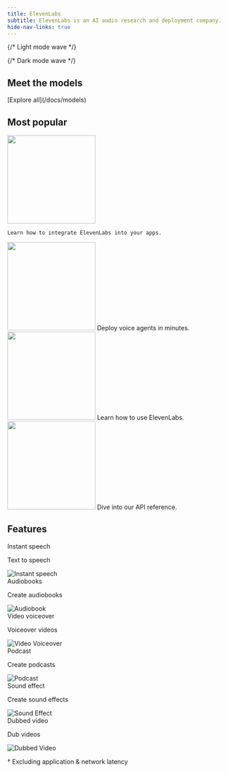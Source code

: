 ```yaml
---
title: ElevenLabs
subtitle: ElevenLabs is an AI audio research and deployment company.
hide-nav-links: true
---
```


{/* Light mode wave */}

<div id="overview-wave" className="light-mode-wave">
  <ElevenLabsWaveform color="blue" className="h-[500px]" />
</div>

{/* Dark mode wave */}

<div id="overview-wave" className="dark-mode-wave">
  <ElevenLabsWaveform color="gray" className="h-[500px]" />
</div>

## Meet the models

<Markdown src="/snippets/models.mdx" />

<div className="text-center">
  <div>[Explore all](/docs/models)</div>
</div>

## Most popular

<CardGroup>

  <Card title="Quickstart" href="/docs/developer-guides/quickstart">
    <img
      src="https://eleven-public-cdn.elevenlabs.io/payloadcms/promo-grants.png"
      height="200"
      style={{ objectFit: 'cover' }}
    />

    Learn how to integrate ElevenLabs into your apps.

  </Card>
  <Card title="Conversational AI" href="/docs/changelog">
    <img
      src="https://eleven-public-cdn.elevenlabs.io/payloadcms/jg7niztnfon-elevenlabs-voice-cloning-precise-control.jpg"
      height="200"
      style={{ objectFit: 'cover' }}
    />
    Deploy voice agents in minutes.
  </Card>
  <Card title="Workflows" href="/docs/developer-guides/how-to-use-tts-with-streaming">
    <img
      src="https://eleven-public-cdn.elevenlabs.io/payloadcms/dn7ubusqild-elevenlabs-narrator-card 11.11.webp"
      height="200"
      style={{ objectFit: 'cover' }}
    />
    Learn how to use ElevenLabs.
  </Card>
  <Card title="API reference" href="/docs/api-reference/api-reference-overview">
    <img
      src="https://eleven-public-cdn.elevenlabs.io/payloadcms/tts-api.jpg"
      height="200"
      style={{ objectFit: 'cover' }}
    />
    Dive into our API reference.
  </Card>
</CardGroup>

## Features

<CardGroup cols={2}>

<Card href="/docs">
  <div className="flex items-center justify-between">
    <div className="text-left">
      <div className="t-default text-base font-semibold">Instant speech</div>
      <p>Text to speech</p>
    </div>
    <div className="flex items-center justify-center">
      <img src="/assets/icons/instant-speech.svg" alt="Instant speech" className="h-18 w-18" />
    </div>
  </div>
</Card>

<Card href="/docs">
  <div className="flex items-center justify-between">
    <div className="text-left">
      <div className="t-default text-base font-semibold">Audiobooks</div>
      <p>Create audiobooks</p>
    </div>
    <div className="flex items-center justify-center">
      <img src="/assets/icons/audiobook.svg" alt="Audiobook" className="h-18 w-18" />
    </div>
  </div>
</Card>

<Card href="/docs">
  <div className="flex items-center justify-between">
    <div className="text-left">
      <div className="t-default text-base font-semibold">Video voiceover</div>
      <p>Voiceover videos</p>
    </div>
    <div className="flex items-center justify-center">
      <img src="/assets/icons/video-voiceover.svg" alt="Video Voiceover" className="h-18 w-18" />
    </div>
  </div>
</Card>

<Card href="/docs">
  <div className="flex items-center justify-between">
    <div className="text-left">
      <div className="t-default text-base font-semibold">Podcast</div>
      <p>Create podcasts</p>
    </div>
    <div className="flex items-center justify-center">
      <img src="/assets/icons/podcast.svg" alt="Podcast" className="h-18 w-18" />
    </div>
  </div>
</Card>

<Card href="/docs">
  <div className="flex items-center justify-between">
    <div className="text-left">
      <div className="t-default text-base font-semibold">Sound effect</div>
      <p>Create sound effects</p>
    </div>
    <div className="flex items-center justify-center">
      <img src="/assets/icons/sound-effect.svg" alt="Sound Effect" className="h-18 w-18" />
    </div>
  </div>
</Card>

<Card href="/docs">
  <div className="flex items-center justify-between">
    <div className="text-left">
      <div className="t-default text-base font-semibold">Dubbed video</div>
      <p>Dub videos</p>
    </div>
    <div className="flex items-center justify-center">
      <img src="/assets/icons/dubbed-video.svg" alt="Dubbed Video" className="h-18 w-18" />
    </div>
  </div>
</Card>

</CardGroup>

† Excluding application & network latency
